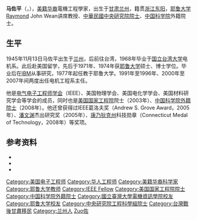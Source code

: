 '''马佐平'''（{{lang|en|'''Tso-Ping Ma'''}}，{{bd|1945年|11月13日|2021年|4月6日|catIdx=Ma马}}），[[美籍华裔|美籍华裔]]電機工程學家，出生于[[甘肃|甘肃]][[兰州|兰州]]，籍贯[[浙江|浙江]][[东阳|东阳]]，[[耶鲁大学|耶鲁大学]]Raymond John Wean讲席教授、[[中華民國|中華民國]][[中央研究院院士|中央研究院院士]]、[[中国科学院|中国科学院]]外籍院士。

== 生平 ==
1945年11月13日马佐平出生于[[兰州|兰州]]，后前往台湾，1968年毕业于[[国立台湾大学|国立台湾大学]]电机系。此后赴美国留学，先后于1971年、1974年获[[耶鲁大学|耶鲁大学]]硕士、博士学位。毕业后在[[IBM|IBM]]从事研究，1977年起任教于耶鲁大学。1991年至1996年、2000年至2007年间两度出任电机工程系主任。

他是[[电气电子工程师学会|电气电子工程师学会]]（IEEE）、美国物理学会、美国电化学学会、美国材料研究学会等学会的成员，同时也是[[美国国家工程院|美国国家工程院]]院士（2003年）、[[中国科学院外籍院士|中国科学院外籍院士]]（2008年）。他还曾获得过IEEE葛洛夫奖（Andrew S. Grove Award，2005年）、[[潘文渊|潘文渊]]杰出研究奖（2005年）、[[康乃狄克州|康乃狄克州]]科技勋章（Connecticut Medal of Technology，2008年）等奖项。

== 参考资料 ==
{{ReflistH}}
* {{cite web|url=http://www.eng.yale.edu/ma/bio.htm|title=Tso-Ping Ma|publisher=Yale University|language=en|accessdate=2011-10-17|archive-date=2011-10-19|archive-url=https://web.archive.org/web/20111019091944/http://www.eng.yale.edu/ma/bio.htm|dead-url=no}}
* {{cite web|url=http://sourcedb.cas.cn/sourcedb_ad_cas/zw2/ysxx/wjysmd/200912/t20091203_2681422.html|title=马佐平（Tso-Ping Ma）|publisher=中国科学院|deadurl=yes|archiveurl=https://web.archive.org/web/20110930011626/http://sourcedb.cas.cn/sourcedb_ad_cas/zw2/ysxx/wjysmd/200912/t20091203_2681422.html|archivedate=2011-09-30|access-date=2011-10-17}}
* {{cite web|url=http://news.xinhuanet.com/overseas/2008-11/12/content_10346868.htm|title=两年一届首颁华人　马佐平获美国康州最高科学奖|publisher=新华网|date=2008-11-12|deadurl=yes|archiveurl=https://web.archive.org/web/20091005024904/http://news.xinhuanet.com/overseas/2008-11/12/content_10346868.htm|archivedate=2009-10-05|access-date=2011-10-17}}
{{ReflistF}}

{{中央研究院第二十九届院士}}
{{中国科学院全体健在院士}}
{{中国科学院外籍院士}}
{{Authority control}}
{{DEFAULTSORT:Ma马}}
[[Category:美国电子工程师|Category:美国电子工程师]]
[[Category:华人工程师|Category:华人工程师]]
[[Category:美籍华裔科学家|Category:美籍华裔科学家]]
[[Category:耶鲁大学教师|Category:耶鲁大学教师]]
[[Category:IEEE_Fellow|Category:IEEE Fellow]]
[[Category:美国国家工程院院士|Category:美国国家工程院院士]]
[[Category:中国科学院外籍院士|Category:中国科学院外籍院士]]
[[Category:國立臺灣大學電機資訊學院校友|Category:國立臺灣大學電機資訊學院校友]]
[[Category:耶鲁大学校友|Category:耶鲁大学校友]]
[[Category:中央研究院工程科學組院士|Category:中央研究院工程科學組院士]]
[[Category:台灣戰後甘肅移民|Category:台灣戰後甘肅移民]]
[[Category:兰州人|Category:兰州人]]
[[Category:马姓|Zuo佐]]